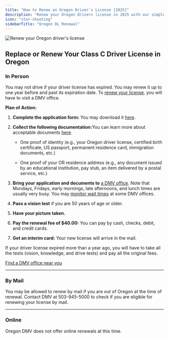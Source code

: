 ```yaml
---
title: "How to Renew an Oregon Driver's License [2025]"
description: "Renew your Oregon drivers license in 2025 with our simple, step-by-step guide. Find all the necessary requirements, forms, fees, and online renewal options to ensure a hassle-free experience. Stay legal and avoid fines - start your renewal process now!"
icon: "star-shooting"
sidebarTitle: "Oregon DL Renewal"
---
```


![Renew your Oregon driver's license](https://driving-tests.org/wp-content/uploads/2024/07/renew-oregon-drivers-license.jpg)

## Replace or Renew Your Class C Driver License in Oregon

### In Person

You may not drive if your driver license has expired. You may renew it up to one year before and past its expiration date. To [renew your license](https://driving-tests.org/driving-tests-for-drivers-license-renewal/), you will have to visit a DMV office.

**Plan of Action:**

1. **Complete the application form:** You may download it [here](https://www.oregon.gov/ODOT/Forms/DMV/173fill.pdf).

2. **Collect the following documentation:**&#x59;ou can learn more about acceptable documents [here](https://www.oregon.gov/ODOT/DMV/Pages/DriverID/IDProof.aspx).

   * One proof of identity (e.g., your Oregon driver license, certified birth certificate, US passport, permanent residence card, immigration documents, etc.)

   * One proof of your OR residence address (e.g., any document issued by an educational institution, pay stub, an item delivered by a postal service, etc.)

3. **Bring your application and documents to** [a DMV office](https://driving-tests.org/dmv-near-me/). Note that Mondays, Fridays, early mornings, late afternoons, and lunch times are usually very busy. You may [monitor wait times](https://dmv.odot.state.or.us/cf/waittime/index.cfm?action=all_office_wait_times) at some DMV offices.

4. **Pass a vision test** if you are 50 years of age or older.

5. **Have your picture taken.**

6. **Pay the renewal fee of $40.00:** You can pay by cash, checks, debit, and credit cards.

7. **Get an interim card:** Your new license will arrive in the mail.

If your driver license expired more than a year ago, you will have to take all the tests (vision, knowledge, and drive tests) and pay all the original fees.

[Find a DMV office near you](https://driving-tests.org/dmv-near-me/)

***

### By Mail

You may be allowed to renew by mail if you are out of Oregon at the time of renewal. Contact DMV at 503-945-5000 to check if you are eligible for renewing your license by mail.

***

### Online

Oregon DMV does not offer online renewals at this time.

<Snippet file="renewal-state-block.mdx" />